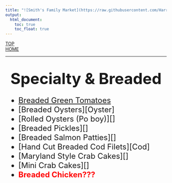 ```yaml
---
title: "![Smith's Family Market](https://raw.githubusercontent.com/HarryLu95/Fish-Market-Website/master/Logo_Smiths_Family_Market.png)"
output: 
  html_document:
    toc: true
    toc_float: true
---
```

<style>
img {
  width: 200px;
}
</style>

<div id="backtop"><a href="#">TOP</a></div>
<div id="backhome"><a href="index.html">HOME</a></div>

---

<h1 style="text-align:center"><font size=7>**Specialty & Breaded**</font></h1>

<font size=5>

- [Breaded Green Tomatoes][Tomato]
- [Breaded Oysters][Oyster]
- [Rolled Oysters (Po boy)][]
- [Breaded Pickles][]
- [Breaded Salmon Patties][]
- [Hand Cut Breaded Cod Filets][Cod]
- [Maryland Style Crab Cakes][]
- [Mini Crab Cakes][]
- <font color=red>**Breaded Chicken???**</font>

</font>

[Tomato]: https://raw.githubusercontent.com/HarryLu95/Fishmarket-Website/master/Product%20Photos/CK%20%26%20SFM/selectTomatoes_1.jpg